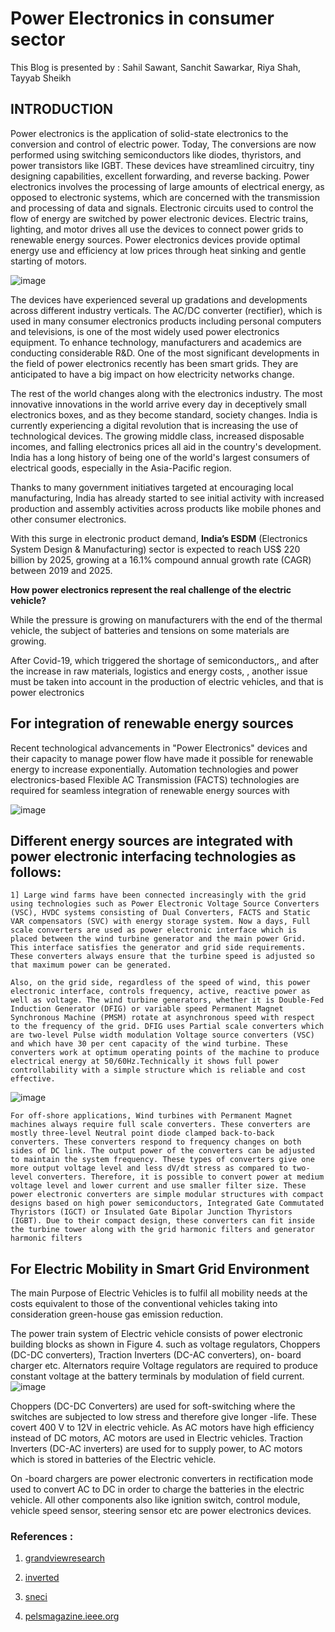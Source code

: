 # Power Electronics in consumer sector

This Blog is presented by : Sahil Sawant, Sanchit Sawarkar, Riya Shah, Tayyab Sheikh

## INTRODUCTION

Power electronics is the application of solid-state electronics to the conversion and control of electric power. Today, The conversions are now performed using switching semiconductors like diodes, thyristors, and power transistors like IGBT. These devices have streamlined circuitry, tiny designing capabilities, excellent forwarding, and reverse backing. Power electronics involves the processing of large amounts of electrical energy, as opposed to electronic systems, which are concerned with the transmission and processing of data and signals. Electronic circuits used to control the flow of energy are switched by power electronic devices.  Electric trains, lighting, and motor drives all use the devices to connect power grids to renewable energy sources. Power electronics devices provide optimal energy use and efficiency at low prices through heat sinking and gentle starting of motors.

![image](https://user-images.githubusercontent.com/103866475/206352631-581a5174-7d7c-4d25-8814-36daf61aaa60.png)


The devices have experienced several up gradations and developments across different industry verticals. The AC/DC converter (rectifier), which is used in many consumer electronics products including personal computers and televisions, is one of the most widely used power electronics equipment. To enhance technology, manufacturers and academics are conducting considerable R&D. One of the most significant developments in the field of power electronics recently has been smart grids. They are anticipated to have a big impact on how electricity networks change.

The rest of the world changes along with the electronics industry. The most innovative innovations in the world arrive every day in deceptively small electronics boxes, and as they become standard, society changes.
India is currently experiencing a digital revolution that is increasing the use of technological devices.
The growing middle class, increased disposable incomes, and falling electronics prices all aid in the country's development.
India has a long history of being one of the world's largest consumers of electrical goods, especially in the Asia-Pacific region. 

Thanks to many government initiatives targeted at encouraging local manufacturing, India has already started to see initial activity with increased production and assembly activities across products like mobile phones and other consumer electronics.

With this surge in electronic product demand, **India’s ESDM** (Electronics System Design & Manufacturing) sector is expected to reach US$ 220 billion by 2025, growing at a 16.1% compound annual growth rate (CAGR) between 2019 and 2025.

**How power electronics represent the real challenge of the electric vehicle?**

While the pressure is growing on manufacturers with the end of the thermal vehicle, the subject of batteries and tensions on some materials are growing.

After Covid-19, which triggered the shortage of semiconductors,, and after the increase in raw materials, logistics and energy costs, , another issue must be taken into account in the production of electric vehicles, and that is power electronics

## For integration of renewable energy sources

Recent technological advancements in "Power Electronics" devices and their capacity to manage power flow have made it possible for renewable energy to increase exponentially. Automation technologies and power electronics-based Flexible AC Transmission (FACTS) technologies are required for seamless integration of renewable energy sources with

![image](https://user-images.githubusercontent.com/103866475/206352836-e47a4318-15c4-4a20-a41f-2339b39960ee.png)


## Different energy sources are integrated with power electronic interfacing technologies as follows:

    1] Large wind farms have been connected increasingly with the grid using technologies such as Power Electronic Voltage Source Converters (VSC), HVDC systems consisting of Dual Converters, FACTS and Static VAR compensators (SVC) with energy storage system. Now a days, Full scale converters are used as power electronic interface which is placed between the wind turbine generator and the main power Grid. This interface satisfies the generator and grid side requirements. These converters always ensure that the turbine speed is adjusted so that maximum power can be generated. 
    
    Also, on the grid side, regardless of the speed of wind, this power electronic interface, controls frequency, active, reactive power as well as voltage. The wind turbine generators, whether it is Double-Fed Induction Generator (DFIG) or variable speed Permanent Magnet Synchronous Machine (PMSM) rotate at asynchronous speed with respect to the frequency of the grid. DFIG uses Partial scale converters which are two-level Pulse width modulation Voltage source converters (VSC) and which have 30 per cent capacity of the wind turbine. These converters work at optimum operating points of the machine to produce electrical energy at 50/60Hz.Technically it shows full power controllability with a simple structure which is reliable and cost effective.  
    
![image](https://user-images.githubusercontent.com/103866475/206352906-cc4dadd9-2721-4f84-b5ea-bbe34fdcf88e.png)    
    
    For off-shore applications, Wind turbines with Permanent Magnet machines always require full scale converters. These converters are mostly three-level Neutral point diode clamped back-to-back converters. These converters respond to frequency changes on both sides of DC link. The output power of the converters can be adjusted to maintain the system frequency. These types of converters give one more output voltage level and less dV/dt stress as compared to two-level converters. Therefore, it is possible to convert power at medium voltage level and lower current and use smaller filter size. These power electronic converters are simple modular structures with compact designs based on high power semiconductors, Integrated Gate Commutated Thyristors (IGCT) or Insulated Gate Bipolar Junction Thyristors (IGBT). Due to their compact design, these converters can fit inside the turbine tower along with the grid harmonic filters and generator harmonic filters


## For Electric Mobility in Smart Grid Environment

The main Purpose of Electric Vehicles is to fulfil all mobility needs at the costs equivalent to those of the conventional vehicles taking into consideration green-house gas emission reduction. 

The power train system of Electric vehicle consists of power electronic building blocks as shown in Figure 4. such as voltage regulators, Choppers (DC-DC converters), Traction Inverters (DC-AC converters), on- board charger etc. Alternators require Voltage regulators are required to produce constant voltage at the battery terminals by modulation of field current. 
![image](https://user-images.githubusercontent.com/103866475/206352953-40124851-eb05-4abf-b52b-a565ab7ca41d.png)


Choppers (DC-DC Converters) are used for soft-switching where the switches are subjected to low stress and therefore give longer -life. These covert 400 V to 12V in electric vehicle. As AC motors have high efficiency instead of DC motors, AC motors are used in Electric vehicles. Traction Inverters (DC-AC inverters) are used for to supply power, to AC motors which is stored in batteries of the Electric vehicle. 

On -board chargers are power electronic converters in rectification mode used to convert AC to DC in order to charge the batteries in the electric vehicle. All other components also like ignition switch, control module, vehicle speed sensor, steering sensor etc are power electronics devices.

### References :

1. [grandviewresearch](https://www.grandviewresearch.com/blog/power-electronics-market-size-share)

2. [inverted](https://inverted.in/blog/growth-of-indian-consumer-electronics-industry)

3. [sneci](https://www.sneci.com/blog/how-power-electronics-represent-the-real-challenge-of-the-electric-vehicle/)

4. [pelsmagazine.ieee.org](https://pelsmagazine.ieee.org/blog/)
